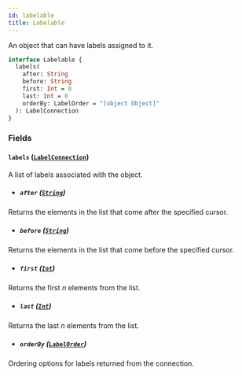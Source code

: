 ```yaml
---
id: labelable
title: Labelable
---
```


An object that can have labels assigned to it.

```graphql
interface Labelable {
  labels(
    after: String
    before: String
    first: Int = 0
    last: Int = 0
    orderBy: LabelOrder = "[object Object]"
  ): LabelConnection
}
```

### Fields

#### `labels` ([`LabelConnection`](/docs/api/objects/label-connection))

A list of labels associated with the object.

- ##### `after` ([`String`](/docs/api/scalars/string))

Returns the elements in the list that come after the specified cursor.

- ##### `before` ([`String`](/docs/api/scalars/string))

Returns the elements in the list that come before the specified cursor.

- ##### `first` ([`Int`](/docs/api/scalars/int))

Returns the first _n_ elements from the list.

- ##### `last` ([`Int`](/docs/api/scalars/int))

Returns the last _n_ elements from the list.

- ##### `orderBy` ([`LabelOrder`](/docs/api/inputs/label-order))

Ordering options for labels returned from the connection.
